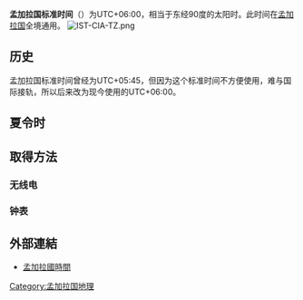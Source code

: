 {{Unreferenced|time=2021-05-30T17:41:20+00:00}}
'''孟加拉国标准时间'''（{{lang-bn|বাংলাদেশ মান সময়}}）为UTC+06:00，相当于东经90度的太阳时。此时间在[[孟加拉国|孟加拉国]]全境通用。
[[Image:IST-CIA-TZ.png|thumb]]
==历史==
孟加拉国标准时间曾经为UTC+05:45，但因为这个标准时间不方便使用，难与国际接轨，所以后来改为现今使用的UTC+06:00。

==夏令时==
{{main|孟加拉夏令時間}}

==取得方法==

===无线电===

===钟表===

==外部連結==
*[https://www.timeanddate.com/weather/bangladesh/ 孟加拉國時間] {{Wayback|url=https://www.timeanddate.com/weather/bangladesh/ |date=20200927144723 }}

{{亞洲題目|标准时间}}

[[Category:孟加拉国地理|Category:孟加拉国地理]]